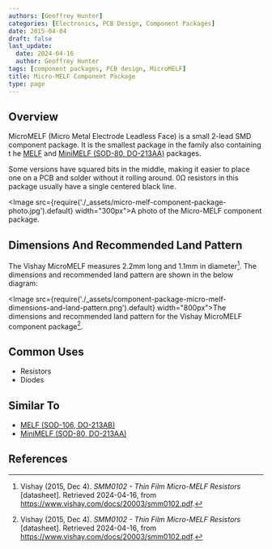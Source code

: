 ```yaml
---
authors: [Geoffrey Hunter]
categories: [Electronics, PCB Design, Component Packages]
date: 2015-04-04
draft: false
last_update:
  date: 2024-04-16
  author: Geoffrey Hunter
tags: [component packages, PCB design, MicroMELF]
title: Micro-MELF Component Package
type: page
---
```


## Overview

MicroMELF (Micro Metal Electrode Leadless Face) is a small 2-lead SMD component package. It is the smallest package in the family also containing t
he [MELF](/pcb-design/component-packages/melf-component-package/) and [MiniMELF (SOD-80, DO-213AA)](/pcb-design/component-packages/minimelf-component-package/) packages.

Some versions have squared bits in the middle, making it easier to place one on a PCB and solder without it rolling around. 0Ω resistors in this package usually have a single centered black line.

<Image src={require('./_assets/micro-melf-component-package-photo.jpg').default} width="300px">A photo of the Micro-MELF component package.</Image>

## Dimensions And Recommended Land Pattern

The Vishay MicroMELF measures 2.2mm long and 1.1mm in diameter[^vishay-smm0102-thin-film-micromelf-resistors]. The dimensions and recommended land pattern are shown in the below diagram:

<Image src={require('./_assets/component-package-micro-melf-dimensions-and-land-pattern.png').default} width="800px">The dimensions and recommended land pattern for the Vishay MicroMELF component package[^vishay-smm0102-thin-film-micromelf-resistors].</Image>

## Common Uses

* Resistors
* Diodes

## Similar To

* [MELF (SOD-106, DO-213AB)](/pcb-design/component-packages/melf-component-package/)
* [MiniMELF (SOD-80, DO-213AA)](/pcb-design/component-packages/minimelf-component-package/)

## References

[^vishay-smm0102-thin-film-micromelf-resistors]: Vishay (2015, Dec 4). _SMM0102 - Thin Film Micro-MELF Resistors_ [datasheet]. Retrieved 2024-04-16, from https://www.vishay.com/docs/20003/smm0102.pdf.
